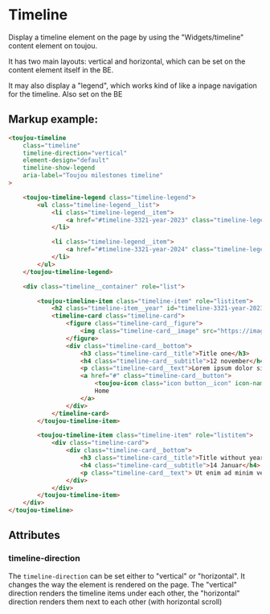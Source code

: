 # Timeline

Display a timeline element on the page by using the "Widgets/timeline" content element on toujou.

It has two main layouts: vertical and horizontal, which can be set on the content element itself in the BE.

It may also display a "legend", which works kind of like a inpage navigation for the timeline. Also set on the BE

## Markup example:
```html
<toujou-timeline
    class="timeline"
    timeline-direction="vertical"
    element-design="default"
    timeline-show-legend
    aria-label="Toujou milestones timeline"
>

    <toujou-timeline-legend class="timeline-legend">
        <ul class="timeline-legend__list">
            <li class="timeline-legend__item">
                <a href="#timeline-3321-year-2023" class="timeline-legend__link" is-active>2023</a>
            </li>

            <li class="timeline-legend__item">
                <a href="#timeline-3321-year-2024" class="timeline-legend__link">2024</a>
            </li>
        </ul>
    </toujou-timeline-legend>

    <div class="timeline__container" role="list">

        <toujou-timeline-item class="timeline-item" role="listitem">
            <h2 class="timeline-item__year" id="timeline-3321-year-2023">2023</h2>
            <timeline-card class="timeline-card">
                <figure class="timeline-card__figure">
                    <img class="timeline-card__image" src="https://images.pexels.com/photos/18276816/pexels-photo-18276816/free-photo-of-green-leaves.jpeg">
                </figure>
                <div class="timeline-card__bottom">
                    <h3 class="timeline-card__title">Title one</h3>
                    <h4 class="timeline-card__subtitle">12 november</h4>
                    <p class="timeline-card__text">Lorem ipsum dolor sit amet, consectetur adipiscing elit, sed do eiusmod tempor incididunt ut labore et dolore magna aliqua. Ut enim ad minim veniam, quis nostrud exercitation ullamco laboris nisi ut aliquip ex ea commodo consequat.</p>
                    <a href="#" class="timeline-card__button">
                        <toujou-icon class="icon button__icon" icon-name="arrow-right" icon-size="ms"></toujou-icon>
                        Home
                    </a>
                </div>
            </timeline-card>
        </toujou-timeline-item>

        <toujou-timeline-item class="timeline-item" role="listitem">
            <div class="timeline-card">
                <div class="timeline-card__bottom">
                    <h3 class="timeline-card__title">Title without year</h3>
                    <h4 class="timeline-card__subtitle">14 Januar</h4>
                    <p class="timeline-card__text"> Ut enim ad minim veniam, quis nostrud exercitation ullamco laboris nisi ut aliquip ex ea commodo consequat. </p>
                </div>
            </div>
        </toujou-timeline-item>
    </div>
</toujou-timeline>
```

## Attributes

### timeline-direction
The `timeline-direction` can be set either to "vertical" or "horizontal". It changes the way the element is rendered on the page.
The "vertical" direction renders the timeline items under each other, the "horizontal" direction renders them next to each other (with horizontal scroll)
